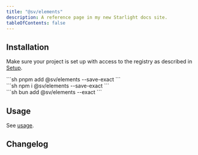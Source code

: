 ```yaml
---
title: "@sv/elements"
description: A reference page in my new Starlight docs site.
tableOfContents: false
---
```



## Installation

Make sure your project is set up with access to the registry as described in [Setup](/sv-frontend-library/mono/setup).

<Command>
  <div slot="pnpm">
    ```sh
    pnpm add @sv/elements --save-exact
    ```
  </div>
  <div slot="npm">
    ```sh
    npm i @sv/elements --save-exact
    ```
  </div>
  <div slot="bun">
    ```sh
    bun add @sv/elements --exact
    ```
  </div>
</Command>

## Usage

See [usage](../../usage).

## Changelog

<Changelog package="elements" />
